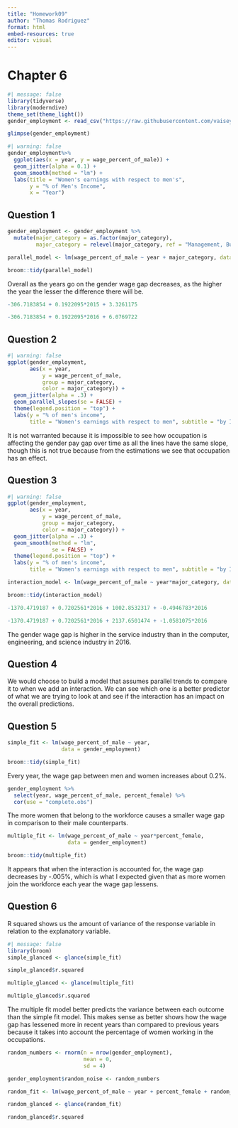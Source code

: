 ```yaml
---
title: "Homework09"
author: "Thomas Rodriguez"
format: html
embed-resources: true
editor: visual
---
```


# Chapter 6

```r
#| message: false
library(tidyverse)
library(moderndive)
theme_set(theme_light())
gender_employment <- read_csv("https://raw.githubusercontent.com/vaiseys/dav-course/main/Data/gender_employment.csv")

glimpse(gender_employment)
```

```r
#| warning: false
gender_employment%>% 
  ggplot(aes(x = year, y = wage_percent_of_male)) +
  geom_jitter(alpha = 0.1) + 
  geom_smooth(method = "lm") + 
  labs(title = "Women's earnings with respect to men's", 
       y = "% of Men's Income", 
       x = "Year")
```

## Question 1

```r
gender_employment <- gender_employment %>% 
  mutate(major_category = as.factor(major_category), 
         major_category = relevel(major_category, ref = "Management, Business, and Financial"))
```

```r
parallel_model <- lm(wage_percent_of_male ~ year + major_category, data = gender_employment)

broom::tidy(parallel_model)
```

Overall as the years go on the gender wage gap decreases, as the higher the year the lesser the difference there will be.

```r
-306.7183854 + 0.1922095*2015 + 3.3261175
```

```r
-306.7183854 + 0.1922095*2016 + 6.0769722
```

## Question 2

```r
#| warning: false
ggplot(gender_employment,
       aes(x = year,
           y = wage_percent_of_male,
           group = major_category,
           color = major_category)) +
  geom_jitter(alpha = .3) +
  geom_parallel_slopes(se = FALSE) +
  theme(legend.position = "top") +
  labs(y = "% of men's income",
       title = "Women's earnings with respect to men", subtitle = "by Industry Category")
```

It is not warranted because it is impossible to see how occupation is affecting the gender pay gap over time as all the lines have the same slope, though this is not true because from the estimations we see that occupation has an effect.

## Question 3

```r
#| warning: false
ggplot(gender_employment,
       aes(x = year,
           y = wage_percent_of_male,
           group = major_category,
           color = major_category)) +
  geom_jitter(alpha = .3) +
  geom_smooth(method = "lm",
              se = FALSE) +
  theme(legend.position = "top") +
  labs(y = "% of men's income",
       title = "Women's earnings with respect to men", subtitle = "by Industry Category")
```

```r
interaction_model <- lm(wage_percent_of_male ~ year*major_category, data = gender_employment)

broom::tidy(interaction_model)
```

```r
-1370.4719187 + 0.7202561*2016 + 1002.8532317 + -0.4946783*2016
```

```r
-1370.4719187 + 0.7202561*2016 + 2137.6501474 + -1.0581075*2016
```

The gender wage gap is higher in the service industry than in the computer, engineering, and science industry in 2016.

## Question 4

We would choose to build a model that assumes parallel trends to compare it to when we add an interaction. We can see which one is a better predictor of what we are trying to look at and see if the interaction has an impact on the overall predictions.

## Question 5

```r
simple_fit <- lm(wage_percent_of_male ~ year,
                 data = gender_employment)

broom::tidy(simple_fit)
```

Every year, the wage gap between men and women increases about 0.2%.

```r
gender_employment %>% 
  select(year, wage_percent_of_male, percent_female) %>% 
  cor(use = "complete.obs")
```

The more women that belong to the workforce causes a smaller wage gap in comparison to their male counterparts.

```r
multiple_fit <- lm(wage_percent_of_male ~ year*percent_female,
                   data = gender_employment)

broom::tidy(multiple_fit)
```

It appears that when the interaction is accounted for, the wage gap decreases by -.005%, which is what I expected given that as more women join the workforce each year the wage gap lessens.

## Question 6

R squared shows us the amount of variance of the response variable in relation to the explanatory variable.

```r
#| message: false
library(broom)
simple_glanced <- glance(simple_fit)

simple_glanced$r.squared
```

```r
multiple_glanced <- glance(multiple_fit)

multiple_glanced$r.squared
```

The multiple fit model better predicts the variance between each outcome than the simple fit model. This makes sense as better shows how the wage gap has lessened more in recent years than compared to previous years because it takes into account the percentage of women working in the occupations.

```r
random_numbers <- rnorm(n = nrow(gender_employment), 
                        mean = 0, 
                        sd = 4)
```

```r
gender_employment$random_noise <- random_numbers

random_fit <- lm(wage_percent_of_male ~ year + percent_female + random_noise, data = gender_employment)

random_glanced <- glance(random_fit)

random_glanced$r.squared
```
